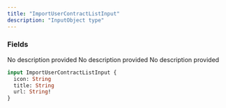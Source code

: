 ```yaml
---
title: "ImportUserContractListInput"
description: "InputObject type"
---
```


### Fields

<ResponseField name="icon" type="String">
  No description provided
</ResponseField>

<ResponseField name="title" type="String">
  No description provided
</ResponseField>

<ResponseField name="url" type="String!" required>
  No description provided
</ResponseField>


```graphql ImportUserContractListInput
input ImportUserContractListInput {
  icon: String
  title: String
  url: String!
}
```
